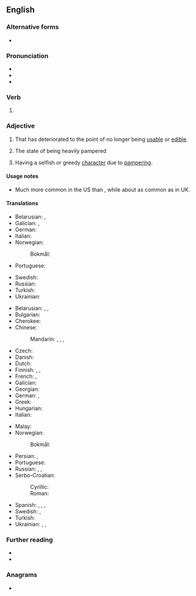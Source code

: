 ==English==

===Alternative forms===
* {{l|en|spoilt}}

===Pronunciation===
* {{IPA|en|/spɔɪld/}}
* {{audio|en|LL-Q1860 (eng)-Vealhurl-spoiled.wav|Audio (UK)}}
* {{rhymes|en|ɔɪld|s=1}}

===Verb===
{{head|en|verb form}}

# {{en-past of|spoil}}

===Adjective===
{{en-adj}}

# {{lb|en|of food}} That has deteriorated to the point of no longer being [[usable]] or [[edible]].
# {{lb|en|of a person}} The state of being heavily pampered
# {{lb|en|of a person, usually a child}} Having a selfish or greedy [[character]] due to [[pamper]]ing.

====Usage notes====
* Much more common in the US than {{m|en|spoilt}}, while about as common as {{m|en|spoilt}} in UK.

====Translations====
{{trans-top|of food, that has deteriorated to the point of no longer being usable or edible}}
* Belarusian: {{t|be|сапсу́ты}}, {{t|be|сапсо́ваны}}
* Galician: {{t+|gl|estragado}}, {{t|gl|picado}}
* German: {{t+|de|verdorben}}
* Italian: {{t+|it|avariato}}
* Norwegian:
*: Bokmål: {{t+|nb|bedervet}}
* Portuguese: {{t+|pt|estragado}}
{{trans-mid}}
* Swedish: {{t+|sv|skämd}}
* Russian: {{t+|ru|испо́рченный}}
* Turkish: {{t+|tr|bozuk}}
* Ukrainian: {{t|uk|зіпсо́ваний}}
{{trans-bottom}}

{{trans-top|(of a person, usually a child) having a selfish or greedy character due to pampering}}
* Belarusian: {{t|be|распе́шчаны}}, {{t|be|зба́лаваны}}, {{t|be|распу́шчаны}}
* Bulgarian: {{t-needed|bg}}
* Cherokee: {{t|chr|ᎤᏲᏨᎢ}}
* Chinese:
*: Mandarin: {{t+|cmn|寵壞|sc=Hani}}, {{t+|cmn|宠坏|tr=chǒnghuài|sc=Hani}}, {{t+|cmn|溺愛|sc=Hani}}, {{t+|cmn|溺爱|tr=nì'ài|sc=Hani}}
* Czech: {{t|cs|rozmazlený}}
* Danish: {{t|da|forkælet}}
* Dutch: {{t+|nl|verwend}}
* Finnish: {{t+|fi|hemmoteltu}}, {{t+|fi|poispilattu}}, {{t+|fi|pilattu}}
* French: {{t+|fr|gâté}}, {{t+|fr|pourri}}
* Galician: {{t|gl|malcriado}}
* Georgian: {{t|ka|გაფუჭებული}}
* German: {{t+|de|verwöhnt}}, {{t+|de|verzogen}}
* Greek: {{t+|el|κακομαθημένος|sc=Grek}}
* Hungarian: {{t|hu|elkényeztetett}}
* Italian: {{t+|it|viziato}}
{{trans-mid}}
* Malay: {{t|ms|mua}}
* Norwegian:
*: Bokmål: {{t|nb|bortskjemt}}
* Persian: {{t+|fa|لوس|tr=lus|sc=fa-Arab}}, {{t+|fa|ننر|tr=nonor|sc=fa-Arab}}
* Portuguese: {{t|pt|mimado}}
* Russian: {{t+|ru|избало́ванный}}, {{t+|ru|бало́ванный}}, {{t+|ru|распу́щенный}}
* Serbo-Croatian:
*: Cyrillic: {{t|sh|размажен}}
*: Roman: {{t+|sh|razmažen}}
* Spanish: {{t+|es|mimado}}, {{t+|es|regalón}}, {{t+|es|consentido}}, {{t+|es|malcriado}}
* Swedish: {{t+|sv|bortskämd}}, {{t|sv|bortklemad}}
* Turkish: {{t+|tr|şımarık}}
* Ukrainian: {{t|uk|розпе́щений}}, {{t|uk|розбе́щений}}, {{t|uk|розпу́щений}}
{{trans-bottom}}

===Further reading===
* {{R:OneLook}}
* {{R:GNV|spoiled, spoilt}}

===Anagrams===
* {{anagrams|en|a=deilops|despoil|diploes|diploës|dipoles|elopids|peloids|soliped}}